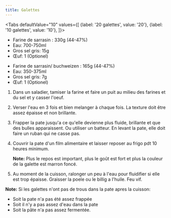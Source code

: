 ```yaml
---
title: Galettes
---
```


<Tabs defaultValue="10"
  values={[
    {label: '20 galettes', value: '20'},
    {label: '10 galettes', value: '10'},
  ]}>

<TabItem value="20">

- Farine de sarrasin : 330g (44-47%)
- Eau: 700-750ml
- Gros sel gris: 15g
- Œuf: 1 (Optionel)

</TabItem>

<TabItem value="10">

- Farine de sarrasin/ buchweizen : 165g (44-47%)
- Eau: 350-375ml
- Gros sel gris: 7g
- Œuf: 1 (Optionel)

</TabItem>
</Tabs>

1. Dans un saladier, tamiser la farine et faire un puit au
   milieu des farines et du sel et y casser l'oeuf.

1. Verser l'eau en 3 fois et bien melanger à chaque fois. La texture doit être assez épaisse et non brillante.

1. Frapper la pate jusqu'a ce qu'elle devienne plus fluide, brillante
   et que des bulles apparaissent. Ou utiliser un batteur.
   En levant la pate, elle doit faire un ruban qui ne casse pas.

1. Couvrir la pate d'un film alimentaire et laisser reposer au frigo pdt 10 heures minimum.

   **Note:** Plus le repos est important, plus le goût est fort et plus la couleur de la galette est marron foncé.

1. Au moment de la cuisson, ralonger un peu à l'eau pour fluidifier si elle est trop épaisse.
   Graisser la poele ou le billig a l'huile. Feu vif.

**Note:** Si les galettes n'ont pas de trous dans la pate apres la cuisson:

- Soit la pate n'a pas été assez frappée
- Soit il n'y a pas assez d'eau dans la pate
- Soit la pâte n'a pas assez fermentée.
